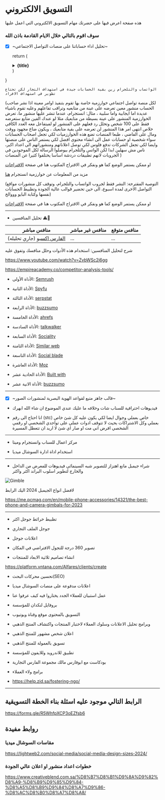 # التسويق الالكتروني

هذه صفحة اعرض فيها على حضرتك مهام التسويق الالكتروني التي اعمل عليها

### سوف اقوم بالتالي خلال الايام القادمة باذن الله

- [x] ~تحليل اداء حساباتنا على منصات التواصل الاجتماعي~


  return (
    <details
      closed
      className="last-of-type:mb-0 rounded-lg bg-neutral-50 dark:bg-neutral-800 p-2 mt-4"
    >
      <summary>
        <strong className="text-lg">{title}</strong>
      </summary>
      <div className="nx-p-2">{children}</div>
    </details>
  )
}


<FAQBox title="ما هي نتيجة تحليل اداءنا على السوشال ميديا؟">


    الواتساب والتلجرام زين بقية الحسابات جيدة في استهداف التجار لكن تحتاج تطوير في استهداف الافراد


</FAQBox>


<FAQBox title="لماذا بقية الحسابات تحتاج الى اعادة بناء وتطوير؟">

(لكل منصة تواصل اجتماعي خوارزمية خاصة بها تقوم بتنفيذ اوامر معينة اذا نشر صاحب الحساب منشور معين تعرضه على عينة من متابعيه وتراقب تفاعلهم وعليه تقوم باشياء عديدة اما ايجابية واما سلبية ، مثال: انستجرام، عندما تنشر عليها منشور ما، تعرض الخوارزمية المنشور على عينة بسيطة من متابعيك مثلا لو عندك الفين متابع ستعرضه فقط على 100 شخص وتحلل رد فعلهم على المنشور لو لميتفاعل معه العدد الكافي خلاص انتهى امر هذا المنشور لن تعرضه على بقية متابعيك ، ويكون ضاع مجهود ووقت ومال على الفاضي ، طبعا المنصات تضع هذه الخوارزميات لكي تجعل اصحاب الحسابات سواء شخصية او حسابات عمل الى انشاء محتوى افضل لكي يستمر الناس على منصتها وايضا لكي تجعل الشركات تدفع فلوس لكي توصل اعلاناتهم ومنشوراتهم الى اعداد اكبر، ناس مش سهلين ابدا لكن الواتس والتلجرام بيوصلوا الرسالة لكل الموجودين في الجروبات لانهم تطبيقات دردشة اساسا يختلفوا كثيرا عن المنصات  )

او ممكن يستمر الوضع كما هو ونفكر في الاقتراح المكتوب هنا في صفحة [الاقتراحات](https://alfares-plan.vercel.app/ar-SA/suggestions)

مزيد من المعلومات عن خوارزمية انستجرام [هنا](https://www.ufukcorp.com/post/instagram-algorithm-secrets)



</FAQBox>


<FAQBox title="ما هي التوصية؟">

 

(التوصية المقترحة: النشر فقط لجروب الواتساب والتلجرام، وتوقف كل منشورات مواقع التواصل الاخرى لمدة اسبوع، الى حين تحضير قوالب عالية الجودة وتظبيط الحسابات نفسها وكتابة البايو وووالخ)

او ممكن يستمر الوضع كما هو ونفكر في الاقتراح المكتوب هنا في صفحة [الاقتراحات](https://alfares-plan.vercel.app/ar-SA/suggestions)


</FAQBox>

---

- تحليل المنافسين <span >⚠️👷</span>

|منافس مباشر|منافس غير مباشر|منافس متوقع|
|----|----|-----|
|  [الفارس اكسبو](https://alfaris-expo.com/)  (جاري تحليله)| ...|...|

شرح لتحليل المنافسين: استخدام هذه الأدوات وحلل منافسك وتفوق عليه

https://www.youtube.com/watch?v=ZvbWSc2j6gg

https://empireacademy.co/competitor-analysis-tools/

* الأداة الأولى: [Semrush](https://www.semrush.com/)

* الأداة الثانية: [Spyfu](https://www.spyfu.com/)

* الأداة الثالثة: [serpstat](https://serpstat.com/)

* الأداة الرابعة: [buzzsumo](https://buzzsumo.com/)

* الأداة  الخامسة: [ahrefs](https://ahrefs.com/)

* الأداة السادسة: [talkwalker](https://www.talkwalker.com/)

* الأداة السابعة: [Sociality](https://sociality.io/)

* الأداة الثامنة: [Similar web](https://www.similarweb.com/)

* الأداة التاسعة: [Social blade](https://socialblade.com/)

* الأداة العاشرة: [Moz](https://moz.com/domain-analysis)

* الأداة الحادية عشر: [Built with](https://builtwith.com/)

* الأداة الانية عشر: [buzzsumo](https://buzzsumo.com/)

---

- [x] ~قالب جاهز متبع لقواعد الهوية البصرية لمنشورات الصور~

- فيديوهات احترافية للسناب شات وخلافه ما عليك عندي الموضوع ان شاء الله ابهرك

- انا احتاج الى رقم (stc) خاص بعملي وجوال ايضا لكي يكون عليه كل شئ خاص بعملي وكل الاشتراكات بحيث لا تتوقف ادوات عملي على تواجدي الشخصي او رقمي الشخصي افرض اني مت او صار اي شئ لا اريد ان تتعطل المسيرة

---

- مركز اعمال للسناب وانستجرام وميتا

- استخدام اداة ادارة السوشال ميديا

---

- شراء جيمبل مانع اهتزاز للتصوير شبه السينمائي فيديوهات للمعرض من الداخل والخارج لتطوير اسلوب البراند اكثر واكثر

 
<Image src="/imgs/gimble.jpg" alt="Gimble" width={500} height={500} />

لافضل انواع الجيمبل 2024 اليك الرابط

https://me.pcmag.com/en/mobile-phone-accessories/14321/the-best-phone-and-camera-gimbals-for-2023

---

- تظبيط خرائط جوجل اكثر

- جوجل الملف التجاري

- اعلانات جوجل

- تصوير 360 درجة للتجول الافتراضي في المكان

- انشاء تصاميم ثلاثية الابعاد للمنتجات

https://platform.vntana.com/Alfares/clients/create



- تحسين محركات البحث(SEO)

- اعلانات مدفوعة على منصات السوشال ميديا

- عمل استبيان للعملاء الجدد يختاروا فيه كيف عرفوا عنا 

- بروفايل لنكدان للمؤسسة

- التسويق بالمحتوى موقع وقناة ويوتيوب 

-  وبرامج تحليل الاعلانات وسلوك العملاء لاختبار المنتجات واكتشاف المنتج الذهبي

- اعلان شخص مشهور للمنتج الذهبي

- تسويق بالعمولة للمنتج الذهبي

- تطبيق للاندرويد وللايفون للمؤسسة

* بودكاست مع ابوفارس مالك مجموعة الفارس التجارية 

* برامج ولاء العملاء

* https://help.zid.sa/fostering-ngo/ 



---


## الرابط التالي موجود عليه اسئلة بناء الخطة التسويقية

https://forms.gle/R5WhfpXCP3oEZfsb6


## روابط مفيدة

### مقاسات السوشال ميديا

https://lightweb2.com/social-media/social-media-design-sizes-2024/

### خطوات اعداد منشور او اعلان عالي الجودة

https://www.creativeblend.com.sa/%D8%B7%D8%B1%D9%8A%D9%82%D8%A9-%D8%B9%D9%85%D9%84-%D8%A5%D8%B9%D9%84%D8%A7%D9%86-%D8%AC%D8%B0%D8%A7%D8%A8/